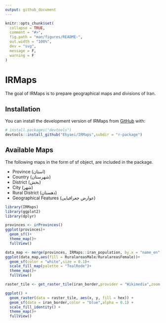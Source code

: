 ```yaml
---
output: github_document
---
```


<!-- README.md is generated from README.Rmd. Please edit that file -->

```r
knitr::opts_chunk$set(
  collapse = TRUE,
  comment = "#>",
  fig.path = "man/figures/README-",
  out.width = "100%",
  dev = "svg",
  message = F,
  warning = F
)
```

# IRMaps

<!-- badges: start -->
<!-- badges: end -->

The goal of IRMaps is to prepare geographical maps and divisions of Iran.

## Installation

You can install the development version of IRMaps from [GitHub](https://github.com/) with:

``` r
# install.packages("devtools")
devtools::install_github("Ehyaei/IRMaps",subdir = "r-package")
```
## Available Maps

The following maps in the form of sf object, are included in the package.

- Province (استان)
- Country (شهرستان)
- District (بخش)
- City (شهر)
- Rural District (دهستان)
- Geographical Features (عوارض جغرافیایی)


```r
library(IRMaps)
library(ggplot2)
library(dplyr)

provinces <- irProvinces()
ggplot(provinces)+
  geom_sf()+
  theme_map()+
  fullView()
```

```r
data_map <- merge(provinces, IRMaps::iran_population, by.x = "name_en", by.y = "Province") 
ggplot(data_map,aes(fill = RuralareasMale/RuralareasFemale))+
  geom_sf(color = "white",size = 0.1)+
  scale_fill_map(palette = "TealRode")+
  theme_map()+
  fullView()
```


```r
raster_tile <- get_raster_tile(iran_border,provider = "Wikimedia",zoom = 6)

ggplot() +
  geom_raster(data = raster_tile, aes(x, y, fill = hex)) +
  geom_sf(data = iran_border,color = "blue",alpha = 0.1) +
  scale_fill_identity() +
  theme_map()+
  fullView()
```

